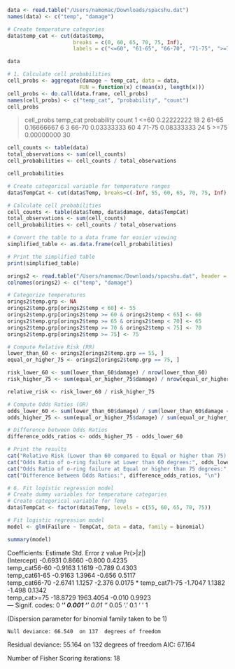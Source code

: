```r
data <- read.table("/Users/namomac/Downloads/spacshu.dat")
names(data) <- c("temp", "damage")

# Create temperature categories
data$temp_cat <- cut(data$temp, 
                     breaks = c(0, 60, 65, 70, 75, Inf),
                     labels = c("<=60", "61-65", "66-70", "71-75", ">=75"))

data
```
```r
# 1. Calculate cell probabilities
cell_probs <- aggregate(damage ~ temp_cat, data = data, 
                       FUN = function(x) c(mean(x), length(x)))
cell_probs <- do.call(data.frame, cell_probs)
names(cell_probs) <- c("temp_cat", "probability", "count")
cell_probs
```
> cell_probs
  temp_cat probability count
1     <=60  0.22222222    18
2    61-65  0.16666667     6
3    66-70  0.03333333    60
4    71-75  0.08333333    24
5     >=75  0.00000000    30

```r
cell_counts <- table(data)
total_observations <- sum(cell_counts)
cell_probabilities <- cell_counts / total_observations

cell_probabilities
```

```r
# Create categorical variable for temperature ranges
data$TempCat <- cut(data$Temp, breaks=c(-Inf, 55, 60, 65, 70, 75, Inf), labels=c("<=55", "56-60", "61-65", "66-70", "71-75", ">=75"))

# Calculate cell probabilities
cell_counts <- table(data$Temp, data$damage, data$TempCat)
total_observations <- sum(cell_counts)
cell_probabilities <- cell_counts / total_observations

# Convert the table to a data frame for easier viewing
simplified_table <- as.data.frame(cell_probabilities)

# Print the simplified table
print(simplified_table)
```

```r
orings2 <- read.table("/Users/namomac/Downloads/spacshu.dat", header = FALSE)
colnames(orings2) <- c("temp", "damage")

# Categorize temperatures
orings2$temp.grp <- NA
orings2$temp.grp[orings2$temp < 60] <- 55
orings2$temp.grp[orings2$temp >= 60 & orings2$temp < 65] <- 60
orings2$temp.grp[orings2$temp >= 65 & orings2$temp < 70] <- 65
orings2$temp.grp[orings2$temp >= 70 & orings2$temp < 75] <- 70
orings2$temp.grp[orings2$temp >= 75] <- 75

# Compute Relative Risk (RR)
lower_than_60 <- orings2[orings2$temp.grp == 55, ]
equal_or_higher_75 <- orings2[orings2$temp.grp == 75, ]

risk_lower_60 <- sum(lower_than_60$damage) / nrow(lower_than_60)
risk_higher_75 <- sum(equal_or_higher_75$damage) / nrow(equal_or_higher_75)

relative_risk <- risk_lower_60 / risk_higher_75

# Compute Odds Ratios (OR)
odds_lower_60 <- sum(lower_than_60$damage) / sum(lower_than_60$damage == 0)
odds_higher_75 <- sum(equal_or_higher_75$damage) / sum(equal_or_higher_75$damage == 0)

# Difference between Odds Ratios
difference_odds_ratios <- odds_higher_75 - odds_lower_60

# Print the results
cat("Relative Risk (Lower than 60 compared to Equal or higher than 75):", relative_risk, "\n")
cat("Odds Ratio of o-ring failure at Lower than 60 degrees:", odds_lower_60, "\n")
cat("Odds Ratio of o-ring failure at Equal or higher than 75 degrees:", odds_higher_75, "\n")
cat("Difference between Odds Ratios:", difference_odds_ratios, "\n")
```
```r
# 6. Fit logistic regression model
# Create dummy variables for temperature categories
# Create categorical variable for Temp
data$TempCat <- factor(data$Temp, levels = c(55, 60, 65, 70, 75))

# Fit logistic regression model
model <- glm(Failure ~ TempCat, data = data, family = binomial)

summary(model)
```
Coefficients:
               Estimate Std. Error z value Pr(>|z|)  
(Intercept)     -0.6931     0.8660  -0.800   0.4235  
temp_cat56-60   -0.9163     1.1619  -0.789   0.4303  
temp_cat61-65   -0.9163     1.3964  -0.656   0.5117  
temp_cat66-70   -2.6741     1.1257  -2.376   0.0175 *
temp_cat71-75   -1.7047     1.1382  -1.498   0.1342  
temp_cat>=75   -18.8729  1963.4054  -0.010   0.9923  
---
Signif. codes:  0 ‘***’ 0.001 ‘**’ 0.01 ‘*’ 0.05 ‘.’ 0.1 ‘ ’ 1

(Dispersion parameter for binomial family taken to be 1)

    Null deviance: 66.540  on 137  degrees of freedom
Residual deviance: 55.164  on 132  degrees of freedom
AIC: 67.164

Number of Fisher Scoring iterations: 18